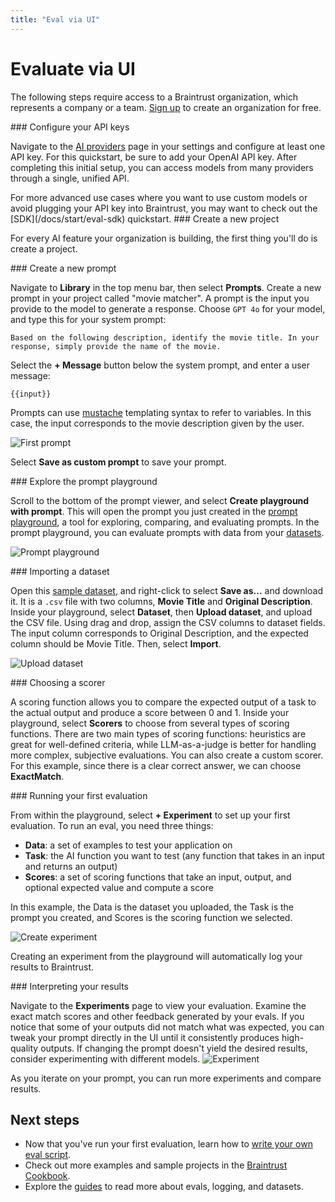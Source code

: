 ```yaml
---
title: "Eval via UI"
---
```



# Evaluate via UI

The following steps require access to a Braintrust organization, which represents a company or a team. [Sign up](https://www.braintrust.dev/signup) to create an organization for free.

<Steps>
<Step>
### Configure your API keys

Navigate to the [AI providers](/app/settings?subroute=secrets) page in your settings and configure at least one API key. For this quickstart, be sure to add your OpenAI API key. After completing this initial setup, you can access models from many providers through a single, unified API.

<Callout>
For more advanced use cases where you want to use custom models or avoid plugging your API key into Braintrust, you may want to check out the [SDK](/docs/start/eval-sdk) quickstart.
</Callout>

</Step>

<Step>
### Create a new project

For every AI feature your organization is building, the first thing you'll do is create a project.
</Step>

<Step>
### Create a new prompt

Navigate to **Library** in the top menu bar, then select **Prompts**. Create a new prompt in your project called "movie matcher". A prompt is the input you provide to the model to generate a response. Choose `GPT 4o` for your model, and type this for your system prompt:

```
Based on the following description, identify the movie title. In your response, simply provide the name of the movie.
```

Select the **\+ Message** button below the system prompt, and enter a user message:

```
{{input}}
```

Prompts can use [mustache](https://mustache.github.io/mustache.5.html) templating syntax to refer to variables. In this case, the input corresponds to the movie description given by the user.

![First prompt](./movie-matcher-prompt.png)

Select **Save as custom prompt** to save your prompt.
</Step>

<Step>
### Explore the prompt playground

Scroll to the bottom of the prompt viewer, and select **Create playground with prompt**. This will open the prompt you just created in the [prompt playground](https://www.braintrust.dev/docs/guides/playground), a tool for exploring, comparing, and evaluating prompts. In the prompt playground, you can evaluate prompts with data from your [datasets](https://www.braintrust.dev/docs/guides/datasets).

![Prompt playground](./prompt-playground.png)
</Step>

<Step>
### Importing a dataset

Open this [sample dataset](https://gist.githubusercontent.com/ornellaaltunyan/28972d2566ddf64bc171922d0f0564e2/raw/838d220eea620a2390427fe1ec35d347f2b798bd/gistfile1.csv), and right-click to select **Save as...** and download it. It is a `.csv` file with two columns, **Movie Title** and **Original Description**. Inside your playground, select **Dataset**, then **Upload dataset**, and upload the CSV file. Using drag and drop, assign the CSV columns to dataset fields. The input column corresponds to Original Description, and the expected column should be Movie Title. Then, select **Import**.

![Upload dataset](./upload-dataset.png)

</Step>

<Step>
### Choosing a scorer

A scoring function allows you to compare the expected output of a task to the actual output and produce a score between 0 and 1. Inside your playground, select **Scorers** to choose from several types of scoring functions. There are two main types of scoring functions: heuristics are great for well-defined criteria, while LLM-as-a-judge is better for handling more complex, subjective evaluations. You can also create a custom scorer. For this example, since there is a clear correct answer, we can choose **ExactMatch**.

</Step>

<Step>
### Running your first evaluation

From within the playground, select **+ Experiment** to set up your first evaluation. To run an eval, you need three things:

- **Data**: a set of examples to test your application on
- **Task**: the AI function you want to test (any function that takes in an input and returns an output)
- **Scores**: a set of scoring functions that take an input, output, and optional expected value and compute a score

In this example, the Data is the dataset you uploaded, the Task is the prompt you created, and Scores is the scoring function we selected.

![Create experiment](./create-experiment.png)

Creating an experiment from the playground will automatically log your results to Braintrust.
</Step>

<Step>
### Interpreting your results

Navigate to the **Experiments** page to view your evaluation. Examine the exact match scores and other feedback generated by your evals. If you notice that some of your outputs did not match what was expected, you can tweak your prompt directly in the UI until it consistently produces high-quality outputs. If changing the prompt doesn't yield the desired results, consider experimenting with different models.
![Experiment](./experiment.png)

As you iterate on your prompt, you can run more experiments and compare results.

</Step>

</Steps>

## Next steps

- Now that you've run your first evaluation, learn how to [write your own eval script](/docs/start/eval-sdk).
- Check out more examples and sample projects in the [Braintrust Cookbook](/docs/cookbook).
- Explore the [guides](/docs/guides) to read more about evals, logging, and datasets.
